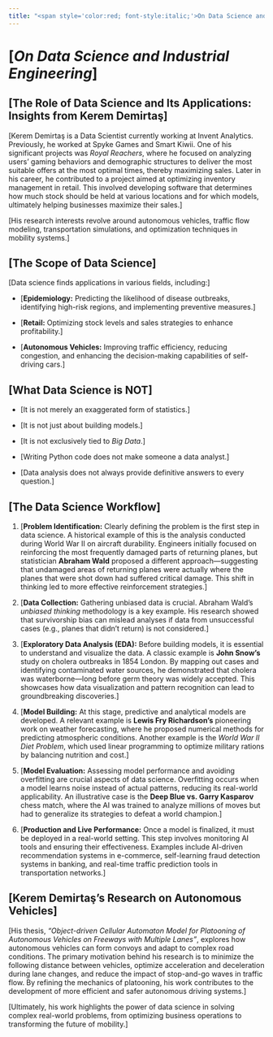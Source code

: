 ```yaml
---
title: "<span style='color:red; font-style:italic;'>On Data Science and Industrial Engineering</span>"
---
```


# [***On Data Science and Industrial Engineering***]

## [**The Role of Data Science and Its Applications: Insights from Kerem Demirtaş**]

[Kerem Demirtaş is a Data Scientist currently working at Invent Analytics. Previously, he worked at Spyke Games and Smart Kiwii. One of his significant projects was *Royal Reachers*, where he focused on analyzing users' gaming behaviors and demographic structures to deliver the most suitable offers at the most optimal times, thereby maximizing sales. Later in his career, he contributed to a project aimed at optimizing inventory management in retail. This involved developing software that determines how much stock should be held at various locations and for which models, ultimately helping businesses maximize their sales.]

[His research interests revolve around autonomous vehicles, traffic flow modeling, transportation simulations, and optimization techniques in mobility systems.]

## [**The Scope of Data Science**]

[Data science finds applications in various fields, including:]

-   [**Epidemiology:** Predicting the likelihood of disease outbreaks, identifying high-risk regions, and implementing preventive measures.]

-   [**Retail:** Optimizing stock levels and sales strategies to enhance profitability.]

-   [**Autonomous Vehicles:** Improving traffic efficiency, reducing congestion, and enhancing the decision-making capabilities of self-driving cars.]

## [**What Data Science is NOT**]

-   [It is not merely an exaggerated form of statistics.]

-   [It is not just about building models.]

-   [It is not exclusively tied to *Big Data*.]

-   [Writing Python code does not make someone a data analyst.]

-   [Data analysis does not always provide definitive answers to every question.]

## [**The Data Science Workflow**]

1.  [**Problem Identification:** Clearly defining the problem is the first step in data science. A historical example of this is the analysis conducted during World War II on aircraft durability. Engineers initially focused on reinforcing the most frequently damaged parts of returning planes, but statistician **Abraham Wald** proposed a different approach—suggesting that undamaged areas of returning planes were actually where the planes that were shot down had suffered critical damage. This shift in thinking led to more effective reinforcement strategies.]

2.  [**Data Collection:** Gathering unbiased data is crucial. Abraham Wald’s *unbiased thinking* methodology is a key example. His research showed that survivorship bias can mislead analyses if data from unsuccessful cases (e.g., planes that didn’t return) is not considered.]

3.  [**Exploratory Data Analysis (EDA):** Before building models, it is essential to understand and visualize the data. A classic example is **John Snow’s** study on cholera outbreaks in 1854 London. By mapping out cases and identifying contaminated water sources, he demonstrated that cholera was waterborne—long before germ theory was widely accepted. This showcases how data visualization and pattern recognition can lead to groundbreaking discoveries.]

4.  [**Model Building:** At this stage, predictive and analytical models are developed. A relevant example is **Lewis Fry Richardson’s** pioneering work on weather forecasting, where he proposed numerical methods for predicting atmospheric conditions. Another example is the *World War II Diet Problem*, which used linear programming to optimize military rations by balancing nutrition and cost.]

5.  [**Model Evaluation:** Assessing model performance and avoiding overfitting are crucial aspects of data science. Overfitting occurs when a model learns noise instead of actual patterns, reducing its real-world applicability. An illustrative case is the **Deep Blue vs. Garry Kasparov** chess match, where the AI was trained to analyze millions of moves but had to generalize its strategies to defeat a world champion.]

6.  [**Production and Live Performance:** Once a model is finalized, it must be deployed in a real-world setting. This step involves monitoring AI tools and ensuring their effectiveness. Examples include AI-driven recommendation systems in e-commerce, self-learning fraud detection systems in banking, and real-time traffic prediction tools in transportation networks.]

## [**Kerem Demirtaş’s Research on Autonomous Vehicles**]

[His thesis, *"Object-driven Cellular Automaton Model for Platooning of Autonomous Vehicles on Freeways with Multiple Lanes"*, explores how autonomous vehicles can form convoys and adapt to complex road conditions. The primary motivation behind his research is to minimize the following distance between vehicles, optimize acceleration and deceleration during lane changes, and reduce the impact of stop-and-go waves in traffic flow. By refining the mechanics of platooning, his work contributes to the development of more efficient and safer autonomous driving systems.]

[Ultimately, his work highlights the power of data science in solving complex real-world problems, from optimizing business operations to transforming the future of mobility.]


